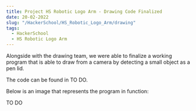 ```yaml
---
title: Project HS Robotic Logo Arm - Drawing Code Finalized
date: 20-02-2022
slug: "/HackerSchool/HS_Robotic_Logo_Arm/drawing"
tags:
  - HackerSchool
  - HS Robotic Logo Arm
---
```

Alongside with the drawing team, we were able to finalize a working program that
is able to draw from a camera by detecting a small object as a pen lid.

The code can be found in TO DO.

Below is an image that represents the program in function:

TO DO
